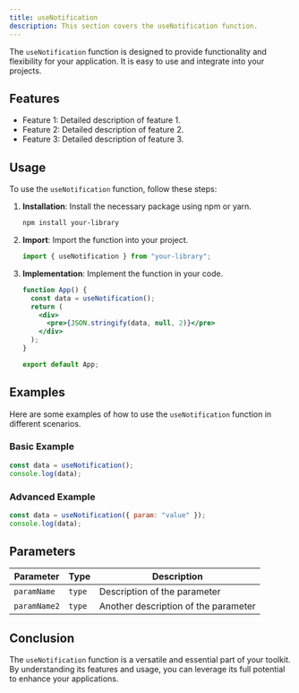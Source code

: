 ```yaml
---
title: useNotification
description: This section covers the useNotification function.
---
```


The `useNotification` function is designed to provide functionality and flexibility for your application. It is easy to use and integrate into your projects.

## Features

- Feature 1: Detailed description of feature 1.
- Feature 2: Detailed description of feature 2.
- Feature 3: Detailed description of feature 3.

## Usage

To use the `useNotification` function, follow these steps:

1. **Installation**: Install the necessary package using npm or yarn.
   ```bash
   npm install your-library
   ```
2. **Import**: Import the function into your project.
   ```jsx
   import { useNotification } from "your-library";
   ```
3. **Implementation**: Implement the function in your code.

   ```jsx
   function App() {
     const data = useNotification();
     return (
       <div>
         <pre>{JSON.stringify(data, null, 2)}</pre>
       </div>
     );
   }

   export default App;
   ```

## Examples

Here are some examples of how to use the `useNotification` function in different scenarios.

### Basic Example

```jsx
const data = useNotification();
console.log(data);
```

### Advanced Example

```jsx
const data = useNotification({ param: "value" });
console.log(data);
```

## Parameters

| Parameter    | Type   | Description                          |
| ------------ | ------ | ------------------------------------ |
| `paramName`  | `type` | Description of the parameter         |
| `paramName2` | `type` | Another description of the parameter |

## Conclusion

The `useNotification` function is a versatile and essential part of your toolkit. By understanding its features and usage, you can leverage its full potential to enhance your applications.
